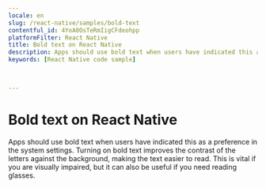 ```yaml
---
locale: en
slug: /react-native/samples/bold-text
contentful_id: 4YoA0OsTeRmIigCFdeohpp
platformFilter: React Native
title: Bold text on React Native
description: Apps should use bold text when users have indicated this as a preference in the system settings.
keywords: [React Native code sample]


	
---
```


# Bold text on React Native

Apps should use bold text when users have indicated this as a preference in the system settings. Turning on bold text improves the contrast of the letters against the background, making the text easier to read. This is vital if you are visually impaired, but it can also be useful if you need reading glasses.

<CodeSample id="text-bold" locale="en" platform="react native"/>
